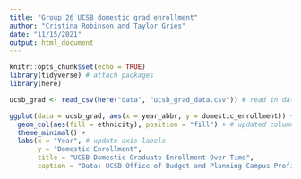```yaml
---
title: "Group 26 UCSB domestic grad enrollment"
author: "Cristina Robinson and Taylor Gries"
date: "11/15/2021"
output: html_document
---
```


```r
knitr::opts_chunk$set(echo = TRUE)
library(tidyverse) # attach packages
library(here)
```

```r
ucsb_grad <- read_csv(here("data", "ucsb_grad_data.csv")) # read in data
```

```r
ggplot(data = ucsb_grad, aes(x = year_abbr, y = domestic_enrollment)) +
  geom_col(aes(fill = ethnicity), position = "fill") + # updated column from absolute counts to proportions
  theme_minimal() +
  labs(x = "Year", # update axis labels
       y = "Domestic Enrollment",
       title = "UCSB Domestic Graduate Enrollment Over Time",
       caption = "Data: UCSB Office of Budget and Planning Campus Profiles (2008 - 2019)")
```

